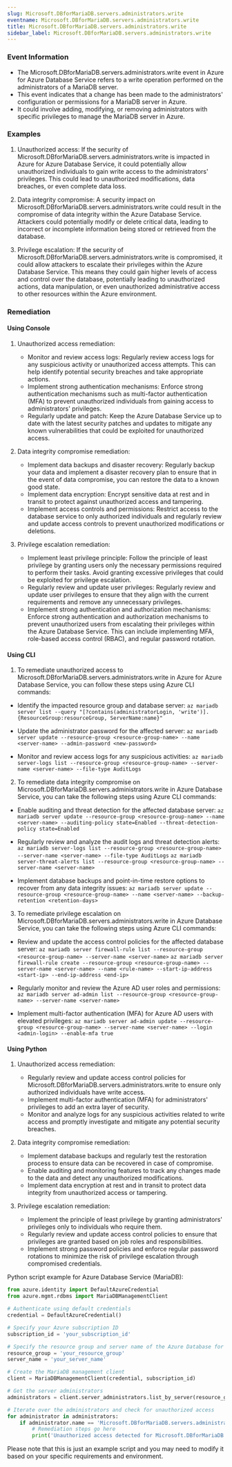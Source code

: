 ```yaml
--- 
slug: Microsoft.DBforMariaDB.servers.administrators.write
eventname: Microsoft.DBforMariaDB.servers.administrators.write
title: Microsoft.DBforMariaDB.servers.administrators.write
sidebar_label: Microsoft.DBforMariaDB.servers.administrators.write
---
```

                       
### Event Information

- The Microsoft.DBforMariaDB.servers.administrators.write event in Azure for Azure Database Service refers to a write operation performed on the administrators of a MariaDB server.
- This event indicates that a change has been made to the administrators' configuration or permissions for a MariaDB server in Azure.
- It could involve adding, modifying, or removing administrators with specific privileges to manage the MariaDB server in Azure.


### Examples

1. Unauthorized access: If the security of Microsoft.DBforMariaDB.servers.administrators.write is impacted in Azure for Azure Database Service, it could potentially allow unauthorized individuals to gain write access to the administrators' privileges. This could lead to unauthorized modifications, data breaches, or even complete data loss.

2. Data integrity compromise: A security impact on Microsoft.DBforMariaDB.servers.administrators.write could result in the compromise of data integrity within the Azure Database Service. Attackers could potentially modify or delete critical data, leading to incorrect or incomplete information being stored or retrieved from the database.

3. Privilege escalation: If the security of Microsoft.DBforMariaDB.servers.administrators.write is compromised, it could allow attackers to escalate their privileges within the Azure Database Service. This means they could gain higher levels of access and control over the database, potentially leading to unauthorized actions, data manipulation, or even unauthorized administrative access to other resources within the Azure environment.

### Remediation

#### Using Console

1. Unauthorized access remediation:
   - Monitor and review access logs: Regularly review access logs for any suspicious activity or unauthorized access attempts. This can help identify potential security breaches and take appropriate actions.
   - Implement strong authentication mechanisms: Enforce strong authentication mechanisms such as multi-factor authentication (MFA) to prevent unauthorized individuals from gaining access to administrators' privileges.
   - Regularly update and patch: Keep the Azure Database Service up to date with the latest security patches and updates to mitigate any known vulnerabilities that could be exploited for unauthorized access.

2. Data integrity compromise remediation:
   - Implement data backups and disaster recovery: Regularly backup your data and implement a disaster recovery plan to ensure that in the event of data compromise, you can restore the data to a known good state.
   - Implement data encryption: Encrypt sensitive data at rest and in transit to protect against unauthorized access and tampering.
   - Implement access controls and permissions: Restrict access to the database service to only authorized individuals and regularly review and update access controls to prevent unauthorized modifications or deletions.

3. Privilege escalation remediation:
   - Implement least privilege principle: Follow the principle of least privilege by granting users only the necessary permissions required to perform their tasks. Avoid granting excessive privileges that could be exploited for privilege escalation.
   - Regularly review and update user privileges: Regularly review and update user privileges to ensure that they align with the current requirements and remove any unnecessary privileges.
   - Implement strong authentication and authorization mechanisms: Enforce strong authentication and authorization mechanisms to prevent unauthorized users from escalating their privileges within the Azure Database Service. This can include implementing MFA, role-based access control (RBAC), and regular password rotation.

#### Using CLI

1. To remediate unauthorized access to Microsoft.DBforMariaDB.servers.administrators.write in Azure for Azure Database Service, you can follow these steps using Azure CLI commands:

- Identify the impacted resource group and database server:
  `az mariadb server list --query "[?contains(administratorLogin, 'write')].{ResourceGroup:resourceGroup, ServerName:name}"`

- Update the administrator password for the affected server:
  `az mariadb server update --resource-group <resource-group-name> --name <server-name> --admin-password <new-password>`

- Monitor and review access logs for any suspicious activities:
  `az mariadb server-logs list --resource-group <resource-group-name> --server-name <server-name> --file-type AuditLogs`

2. To remediate data integrity compromise on Microsoft.DBforMariaDB.servers.administrators.write in Azure Database Service, you can take the following steps using Azure CLI commands:

- Enable auditing and threat detection for the affected database server:
  `az mariadb server update --resource-group <resource-group-name> --name <server-name> --auditing-policy state=Enabled --threat-detection-policy state=Enabled`

- Regularly review and analyze the audit logs and threat detection alerts:
  `az mariadb server-logs list --resource-group <resource-group-name> --server-name <server-name> --file-type AuditLogs`
  `az mariadb server-threat-alerts list --resource-group <resource-group-name> --server-name <server-name>`

- Implement database backups and point-in-time restore options to recover from any data integrity issues:
  `az mariadb server update --resource-group <resource-group-name> --name <server-name> --backup-retention <retention-days>`

3. To remediate privilege escalation on Microsoft.DBforMariaDB.servers.administrators.write in Azure Database Service, you can take the following steps using Azure CLI commands:

- Review and update the access control policies for the affected database server:
  `az mariadb server firewall-rule list --resource-group <resource-group-name> --server-name <server-name>`
  `az mariadb server firewall-rule create --resource-group <resource-group-name> --server-name <server-name> --name <rule-name> --start-ip-address <start-ip> --end-ip-address <end-ip>`

- Regularly monitor and review the Azure AD user roles and permissions:
  `az mariadb server ad-admin list --resource-group <resource-group-name> --server-name <server-name>`

- Implement multi-factor authentication (MFA) for Azure AD users with elevated privileges:
  `az mariadb server ad-admin update --resource-group <resource-group-name> --server-name <server-name> --login <admin-login> --enable-mfa true`

#### Using Python

1. Unauthorized access remediation:
   - Regularly review and update access control policies for Microsoft.DBforMariaDB.servers.administrators.write to ensure only authorized individuals have write access.
   - Implement multi-factor authentication (MFA) for administrators' privileges to add an extra layer of security.
   - Monitor and analyze logs for any suspicious activities related to write access and promptly investigate and mitigate any potential security breaches.

2. Data integrity compromise remediation:
   - Implement database backups and regularly test the restoration process to ensure data can be recovered in case of compromise.
   - Enable auditing and monitoring features to track any changes made to the data and detect any unauthorized modifications.
   - Implement data encryption at rest and in transit to protect data integrity from unauthorized access or tampering.

3. Privilege escalation remediation:
   - Implement the principle of least privilege by granting administrators' privileges only to individuals who require them.
   - Regularly review and update access control policies to ensure that privileges are granted based on job roles and responsibilities.
   - Implement strong password policies and enforce regular password rotations to minimize the risk of privilege escalation through compromised credentials.

Python script example for Azure Database Service (MariaDB):
```python
from azure.identity import DefaultAzureCredential
from azure.mgmt.rdbms import MariaDBManagementClient

# Authenticate using default credentials
credential = DefaultAzureCredential()

# Specify your Azure subscription ID
subscription_id = 'your_subscription_id'

# Specify the resource group and server name of the Azure Database for MariaDB
resource_group = 'your_resource_group'
server_name = 'your_server_name'

# Create the MariaDB management client
client = MariaDBManagementClient(credential, subscription_id)

# Get the server administrators
administrators = client.server_administrators.list_by_server(resource_group, server_name)

# Iterate over the administrators and check for unauthorized access
for administrator in administrators:
    if administrator.name == 'Microsoft.DBforMariaDB.servers.administrators.write':
        # Remediation steps go here
        print('Unauthorized access detected for Microsoft.DBforMariaDB.servers.administrators.write')
```
Please note that this is just an example script and you may need to modify it based on your specific requirements and environment.


 